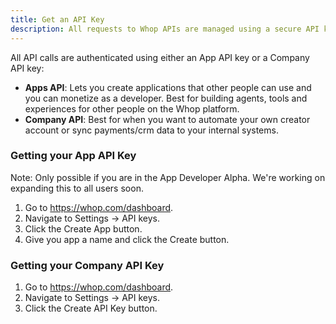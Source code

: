 ```yaml
---
title: Get an API Key
description: All requests to Whop APIs are managed using a secure API key. 
---
```


All API calls are authenticated using either an App API key or a Company API key:
- **Apps API**: Lets you create applications that other people can use and you can monetize as a developer. Best for building agents, tools and experiences for other people on the Whop platform.
- **Company API**: Best for when you want to automate your own creator account or sync payments/crm data to your internal systems.


### Getting your App API Key

Note: Only possible if you are in the App Developer Alpha. We're working on expanding this to all users soon.

1. Go to https://whop.com/dashboard.
2. Navigate to Settings -> API keys.
3. Click the Create App button.
4. Give you app a name and click the Create button.


### Getting your Company API Key

1. Go to https://whop.com/dashboard.
2. Navigate to Settings -> API keys.
3. Click the Create API Key button.
